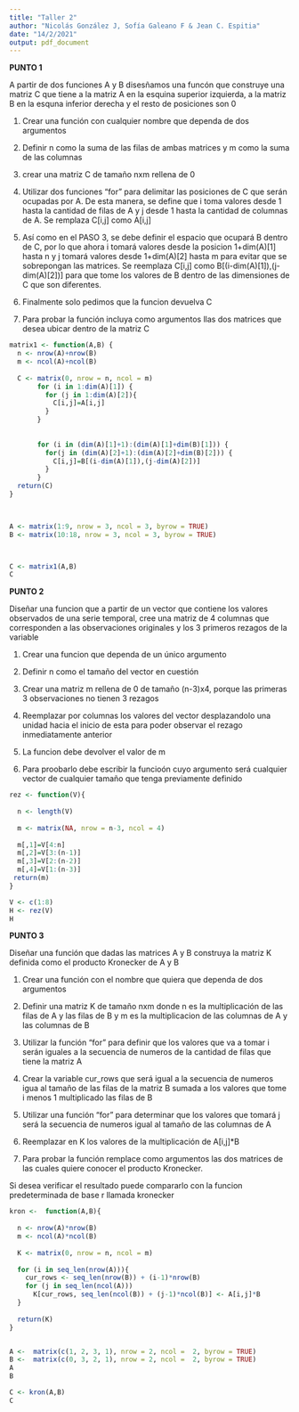 ```yaml
---
title: "Taller 2"
author: "Nicolás González J, Sofía Galeano F & Jean C. Espitia"
date: "14/2/2021"
output: pdf_document
---
```


**PUNTO 1**

A partir de dos funciones A y B disesñamos una funcón que construye una matriz C que tiene a la matriz A en la esquina superior izquierda, a la matriz B en la esquna inferior derecha y el resto de posiciones son 0

1.  Crear una función con cualquier nombre que dependa de dos argumentos

2.  Definir n como la suma de las filas de ambas matrices y m como la suma de las columnas

3.  crear una matriz C de tamaño nxm rellena de 0

4.  Utilizar dos funciones "for" para delimitar las posiciones de C que serán ocupadas por A. De esta manera, se define que i toma valores desde 1 hasta la cantidad de filas de A y j desde 1 hasta la cantidad de columnas de A. Se remplaza C[i,j] como A[i,j]

5.  Así como en el PASO 3, se debe definir el espacio que ocupará B dentro de C, por lo que ahora i tomará valores desde la posicion 1+dim(A)[1] hasta n y j tomará valores desde 1+dim(A)[2] hasta m para evitar que se sobrepongan las matrices. Se reemplaza C[i,j] como B[(i-dim(A)[1]),(j-dim(A)[2])] para que tome los valores de B dentro de las dimensiones de C que son diferentes.

6.  Finalmente solo pedimos que la funcion devuelva C

7.  Para probar la función incluya como argumentos llas dos matrices que desea ubicar dentro de la matriz C

```r
matrix1 <- function(A,B) {
  n <- nrow(A)+nrow(B)
  m <- ncol(A)+ncol(B)
  
  C <- matrix(0, nrow = n, ncol = m)
       for (i in 1:dim(A)[1]) {
         for (j in 1:dim(A)[2]){
           C[i,j]=A[i,j]  
         }
       }
        
  
       for (i in (dim(A)[1]+1):(dim(A)[1]+dim(B)[1])) {
         for(j in (dim(A)[2]+1):(dim(A)[2]+dim(B)[2])) {
           C[i,j]=B[(i-dim(A)[1]),(j-dim(A)[2])] 
         }
       }
  return(C)
}
  


A <- matrix(1:9, nrow = 3, ncol = 3, byrow = TRUE)
B <- matrix(10:18, nrow = 3, ncol = 3, byrow = TRUE)



C <- matrix1(A,B)
C

```

**PUNTO 2**

Diseñar una funcion que a partir de un vector que contiene los valores observados de una serie temporal, cree una matriz de 4 columnas que corresponden a las observaciones originales y los 3 primeros rezagos de la variable

1.  Crear una funcion que dependa de un único argumento

2.  Definir n como el tamaño del vector en cuestión

3.  Crear una matriz m rellena de 0 de tamaño (n-3)x4, porque las primeras 3 observaciones no tienen 3 rezagos

4.  Reemplazar por columnas los valores del vector desplazandolo una unidad hacia el inicio de esta para poder observar el rezago inmediatamente anterior

5.  La funcion debe devolver el valor de m

6.  Para proobarlo debe escribir la funcioón cuyo argumento será cualquier vector de cualquier tamaño que tenga previamente definido

```r
rez <- function(V){
  
  n <- length(V)
  
  m <- matrix(NA, nrow = n-3, ncol = 4)
   
  m[,1]=V[4:n]
  m[,2]=V[3:(n-1)]
  m[,3]=V[2:(n-2)]
  m[,4]=V[1:(n-3)] 
 return(m) 
}

V <- c(1:8)
H <- rez(V)
H

```

**PUNTO 3**

Diseñar una función que dadas las matrices A y B construya la matriz K definida como el producto Kronecker de A y B

1.  Crear una función con el nombre que quiera que dependa de dos argumentos

2.  Definir una matriz K de tamaño nxm donde n es la multiplicación de las filas de A y las filas de B y m es la multiplicacion de las columnas de A y las columnas de B

3.  Utilizar la función "for" para definir que los valores que va a tomar i serán iguales a la secuencia de numeros de la cantidad de filas que tiene la matriz A

4.  Crear la variable cur_rows que será igual a la secuencia de numeros igua al tamaño de las filas de la matriz B sumada a los valores que tome i menos 1 multiplicado las filas de B

5.  Utilizar una función "for" para determinar que los valores que tomará j será la secuencia de numeros igual al tamaño de las columnas de A

6.  Reemplazar en K los valores de la multiplicación de A[i,j]\*B

7.  Para probar la función remplace como argumentos las dos matrices de las cuales quiere conocer el producto Kronecker.

Si desea verificar el resultado puede compararlo con la funcion predeterminada de base r llamada kronecker

```r
kron <-  function(A,B){
  
  n <- nrow(A)*nrow(B)
  m <- ncol(A)*ncol(B)
  
  K <- matrix(0, nrow = n, ncol = m)
  
  for (i in seq_len(nrow(A))){
    cur_rows <- seq_len(nrow(B)) + (i-1)*nrow(B)
    for (j in seq_len(ncol(A)))
      K[cur_rows, seq_len(ncol(B)) + (j-1)*ncol(B)] <- A[i,j]*B
  }
  
  return(K)
}


A <-  matrix(c(1, 2, 3, 1), nrow = 2, ncol =  2, byrow = TRUE)
B <-  matrix(c(0, 3, 2, 1), nrow = 2, ncol =  2, byrow = TRUE)
A
B

C <- kron(A,B)
C  

```
